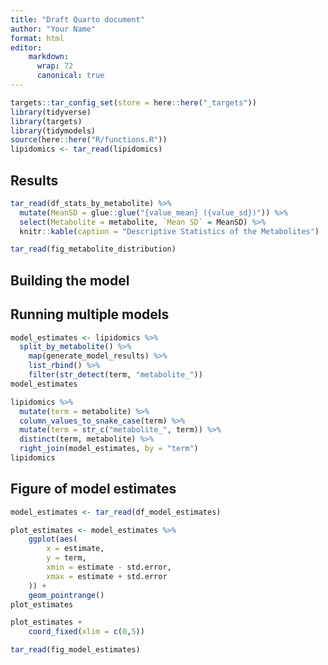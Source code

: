 ```yaml
---
title: "Draft Quarto document"
author: "Your Name"
format: html
editor: 
    markdown:
      wrap: 72
      canonical: true
---
```


```r
targets::tar_config_set(store = here::here("_targets"))
library(tidyverse)
library(targets)
library(tidymodels)
source(here::here("R/functions.R"))
lipidomics <- tar_read(lipidomics)
```

## Results

```r
tar_read(df_stats_by_metabolite) %>%
  mutate(MeanSD = glue::glue("{value_mean} ({value_sd})")) %>%
  select(Metabolite = metabolite, `Mean SD` = MeanSD) %>%
  knitr::kable(caption = "Descriptive Statistics of the Metabolites")
```

```r
tar_read(fig_metabolite_distribution)
```

## Building the model

## Running multiple models

```r
model_estimates <- lipidomics %>%
  split_by_metabolite() %>% 
    map(generate_model_results) %>% 
    list_rbind() %>% 
    filter(str_detect(term, "metabolite_"))
model_estimates
```

```r
lipidomics %>%
  mutate(term = metabolite) %>%
  column_values_to_snake_case(term) %>%
  mutate(term = str_c("metabolite_", term)) %>%
  distinct(term, metabolite) %>%
  right_join(model_estimates, by = "term")
lipidomics
```

## Figure of model estimates

```r
model_estimates <- tar_read(df_model_estimates)
```

```r
plot_estimates <- model_estimates %>% 
    ggplot(aes(
        x = estimate,
        y = term,
        xmin = estimate - std.error,
        xmax = estimate + std.error
    )) +
    geom_pointrange()
plot_estimates

plot_estimates +
    coord_fixed(xlim = c(0,5))

```

```r
tar_read(fig_model_estimates)
```
